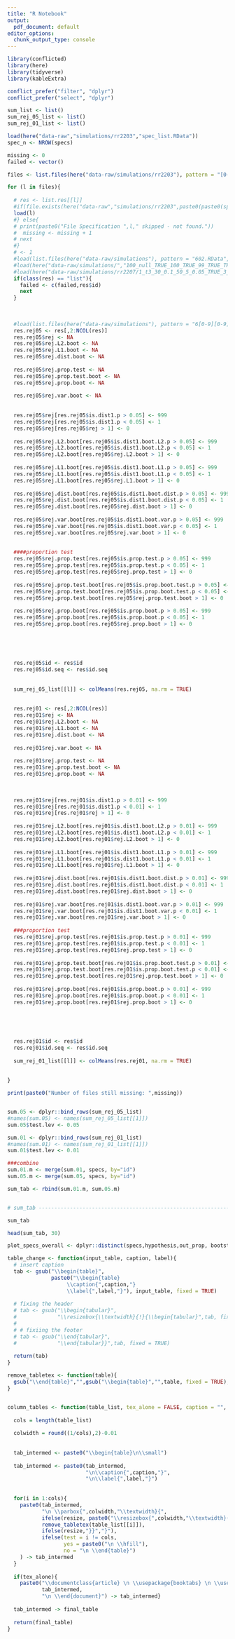 ```yaml
---
title: "R Notebook"
output:
  pdf_document: default
editor_options:
  chunk_output_type: console
---
```



```r
library(conflicted)
library(here)
library(tidyverse)
library(kableExtra)

conflict_prefer("filter", "dplyr")
conflict_prefer("select", "dplyr")
```


```r

sum_list <- list()
sum_rej_05_list <- list()
sum_rej_01_list <- list()

load(here("data-raw","simulations/rr2203","spec_list.RData"))
spec_n <- NROW(specs)

missing <- 0
failed <- vector()

files <- list.files(here("data-raw/simulations/rr2203"), pattern = "[0-9]+.RData", full.names = TRUE, recursive = FALSE)

for (l in files){
  
  # res <- list.res[[l]]
  #if(file.exists(here("data-raw","simulations/rr2203",paste0(paste0(specs[l,],collapse = "_"),".RData")))){
  load(l)
  #} else{
  # print(paste0("File Specification ",l," skipped - not found."))
  #  missing <- missing + 1
  # next
  #}
  # <- 1
  #load(list.files(here("data-raw/simulations"), pattern = "602.RData", full.names = TRUE))
  #load(here("data-raw/simulations/","100_null_TRUE_100_TRUE_99_TRUE_TRUE_norm_NA_NA_5_0.05_1_0.5_601_601.RData"))
  #load(here("data-raw/simulations/rr2207/1_t3_30_0.1_50_5_0.05_TRUE_3_20_1_TRUE_TRUE_alternative_4_1_0.5_TRUE_TRUE_1772_1.RData"))
  if(class(res) == "list"){
    failed <- c(failed,res$id)
    next
  }
  
  
  
  #load(list.files(here("data-raw/simulations"), pattern = "6[0-9][0-9].RData", full.names = TRUE))
  res.rej05 <- res[,2:NCOL(res)]
  res.rej05$rej <- NA
  res.rej05$rej.L2.boot <- NA
  res.rej05$rej.L1.boot <- NA
  res.rej05$rej.dist.boot <- NA
  
  res.rej05$rej.prop.test <- NA
  res.rej05$rej.prop.test.boot <- NA
  res.rej05$rej.prop.boot <- NA
  
  res.rej05$rej.var.boot <- NA
  
  
  res.rej05$rej[res.rej05$is.dist1.p > 0.05] <- 999
  res.rej05$rej[res.rej05$is.dist1.p < 0.05] <- 1
  res.rej05$rej[res.rej05$rej > 1] <- 0
  
  res.rej05$rej.L2.boot[res.rej05$is.dist1.boot.L2.p > 0.05] <- 999
  res.rej05$rej.L2.boot[res.rej05$is.dist1.boot.L2.p < 0.05] <- 1
  res.rej05$rej.L2.boot[res.rej05$rej.L2.boot > 1] <- 0
  
  res.rej05$rej.L1.boot[res.rej05$is.dist1.boot.L1.p > 0.05] <- 999
  res.rej05$rej.L1.boot[res.rej05$is.dist1.boot.L1.p < 0.05] <- 1
  res.rej05$rej.L1.boot[res.rej05$rej.L1.boot > 1] <- 0
  
  res.rej05$rej.dist.boot[res.rej05$is.dist1.boot.dist.p > 0.05] <- 999
  res.rej05$rej.dist.boot[res.rej05$is.dist1.boot.dist.p < 0.05] <- 1
  res.rej05$rej.dist.boot[res.rej05$rej.dist.boot > 1] <- 0
  
  res.rej05$rej.var.boot[res.rej05$is.dist1.boot.var.p > 0.05] <- 999
  res.rej05$rej.var.boot[res.rej05$is.dist1.boot.var.p < 0.05] <- 1
  res.rej05$rej.var.boot[res.rej05$rej.var.boot > 1] <- 0
  
  
  ####proportion test
  res.rej05$rej.prop.test[res.rej05$is.prop.test.p > 0.05] <- 999
  res.rej05$rej.prop.test[res.rej05$is.prop.test.p < 0.05] <- 1
  res.rej05$rej.prop.test[res.rej05$rej.prop.test > 1] <- 0
  
  res.rej05$rej.prop.test.boot[res.rej05$is.prop.boot.test.p > 0.05] <- 999
  res.rej05$rej.prop.test.boot[res.rej05$is.prop.boot.test.p < 0.05] <- 1
  res.rej05$rej.prop.test.boot[res.rej05$rej.prop.test.boot > 1] <- 0
  
  res.rej05$rej.prop.boot[res.rej05$is.prop.boot.p > 0.05] <- 999
  res.rej05$rej.prop.boot[res.rej05$is.prop.boot.p < 0.05] <- 1
  res.rej05$rej.prop.boot[res.rej05$rej.prop.boot > 1] <- 0
  
  
  
  
  
  res.rej05$id <- res$id
  res.rej05$id.seq <- res$id.seq
  
  
  sum_rej_05_list[[l]] <- colMeans(res.rej05, na.rm = TRUE)
  
  
  res.rej01 <- res[,2:NCOL(res)]
  res.rej01$rej <- NA
  res.rej01$rej.L2.boot <- NA
  res.rej01$rej.L1.boot <- NA
  res.rej01$rej.dist.boot <- NA
  
  res.rej01$rej.var.boot <- NA
  
  res.rej01$rej.prop.test <- NA
  res.rej01$rej.prop.test.boot <- NA
  res.rej01$rej.prop.boot <- NA
  
  
  
  res.rej01$rej[res.rej01$is.dist1.p > 0.01] <- 999
  res.rej01$rej[res.rej01$is.dist1.p < 0.01] <- 1
  res.rej01$rej[res.rej01$rej > 1] <- 0
  
  res.rej01$rej.L2.boot[res.rej01$is.dist1.boot.L2.p > 0.01] <- 999
  res.rej01$rej.L2.boot[res.rej01$is.dist1.boot.L2.p < 0.01] <- 1
  res.rej01$rej.L2.boot[res.rej01$rej.L2.boot > 1] <- 0
  
  res.rej01$rej.L1.boot[res.rej01$is.dist1.boot.L1.p > 0.01] <- 999
  res.rej01$rej.L1.boot[res.rej01$is.dist1.boot.L1.p < 0.01] <- 1
  res.rej01$rej.L1.boot[res.rej01$rej.L1.boot > 1] <- 0
  
  res.rej01$rej.dist.boot[res.rej01$is.dist1.boot.dist.p > 0.01] <- 999
  res.rej01$rej.dist.boot[res.rej01$is.dist1.boot.dist.p < 0.01] <- 1
  res.rej01$rej.dist.boot[res.rej01$rej.dist.boot > 1] <- 0
  
  res.rej01$rej.var.boot[res.rej01$is.dist1.boot.var.p > 0.01] <- 999
  res.rej01$rej.var.boot[res.rej01$is.dist1.boot.var.p < 0.01] <- 1
  res.rej01$rej.var.boot[res.rej01$rej.var.boot > 1] <- 0
  
  ###proportion test
  res.rej01$rej.prop.test[res.rej01$is.prop.test.p > 0.01] <- 999
  res.rej01$rej.prop.test[res.rej01$is.prop.test.p < 0.01] <- 1
  res.rej01$rej.prop.test[res.rej01$rej.prop.test > 1] <- 0
  
  res.rej01$rej.prop.test.boot[res.rej01$is.prop.boot.test.p > 0.01] <- 999
  res.rej01$rej.prop.test.boot[res.rej01$is.prop.boot.test.p < 0.01] <- 1
  res.rej01$rej.prop.test.boot[res.rej01$rej.prop.test.boot > 1] <- 0
  
  res.rej01$rej.prop.boot[res.rej01$is.prop.boot.p > 0.01] <- 999
  res.rej01$rej.prop.boot[res.rej01$is.prop.boot.p < 0.01] <- 1
  res.rej01$rej.prop.boot[res.rej01$rej.prop.boot > 1] <- 0
  
  
  
  
  
  res.rej01$id <- res$id
  res.rej01$id.seq <- res$id.seq
  
  sum_rej_01_list[[l]] <- colMeans(res.rej01, na.rm = TRUE)
  
  
}

print(paste0("Number of files still missing: ",missing))


sum.05 <- dplyr::bind_rows(sum_rej_05_list)
#names(sum.05) <- names(sum_rej_05_list[[1]])
sum.05$test.lev <- 0.05

sum.01 <- dplyr::bind_rows(sum_rej_01_list)
#names(sum.01) <- names(sum_rej_01_list[[1]])
sum.01$test.lev <- 0.01

###combine
sum.01.m <- merge(sum.01, specs, by="id")
sum.05.m <- merge(sum.05, specs, by="id")

sum_tab <- rbind(sum.01.m, sum.05.m)


# sum_tab -----------------------------------------------------------------

sum_tab
```


```r
head(sum_tab, 30)
```


```r
plot_specs_overall <- dplyr::distinct(specs,hypothesis,out_prop, bootstrap, dist, ar, p_alpha, nreg, lambda, bad_leverage)
```


```r
table_change <- function(input_table, caption, label){
  # insert caption
  tab <- gsub("\\begin{table}",
              paste0("\\begin{table}
                   \\caption{",caption,"}
                   \\label{",label,"}"), input_table, fixed = TRUE)
  
  # fixing the header
  # tab <- gsub("\\begin{tabular}",
  #             "\\resizebox{\\textwidth}{!}{\\begin{tabular}",tab, fixed = TRUE)
  # 
  # # fixiing the footer
  # tab <- gsub("\\end{tabular}",
  #             "\\end{tabular}}",tab, fixed = TRUE)
  
  return(tab)
}
```


```r
remove_tabletex <- function(table){
  gsub("\\end{table}","",gsub("\\begin{table}","",table, fixed = TRUE), fixed = TRUE)
}


column_tables <- function(table_list, tex_alone = FALSE, caption = "", label = "", resize = FALSE){
  
  cols = length(table_list)
  
  colwidth = round((1/cols),2)-0.01
  
  
  tab_intermed <- paste0("\\begin{table}\n\\small")
  
  tab_intermed <- paste0(tab_intermed, 
                         "\n\\caption{",caption,"}", 
                         "\n\\label{",label,"}")
  
  
  for(i in 1:cols){
    paste0(tab_intermed,
           "\n \\parbox{",colwidth,"\\textwidth}{",
           ifelse(resize, paste0("\\resizebox{",colwidth,"\\textwidth}{!}{"),""),
           remove_tabletex(table_list[[i]]), 
           ifelse(resize,"}}","}"), 
           ifelse(test = i != cols, 
                  yes = paste0("\n \\hfill"),
                  no = "\n \\end{table}")
    ) -> tab_intermed
  }
  
  if(tex_alone){
    paste0("\\documentclass{article} \n \\usepackage{booktabs} \n \\usepackage{graphicx} \n\\begin{document}\n",
           tab_intermed,
           "\n \\end{document}") -> tab_intermed}
  
  tab_intermed -> final_table
  
  return(final_table)
}
```







\documentclass{article}
\usepackage{booktabs}
\usepackage{graphicx}

\begin{document}


\include{table_asym_badleverage}

\include{table_boot_null_nonparam}
\include{table_boot_null_param}

\include{table_boot_alternative_nonparam}
\include{table_boot_alternative_param}
\include{table_boot_alternative_BadLeverage}


\end{document}













# No Bootstrap



<!-- ### Sample Size against number of observations for different levels -->

<!-- This is 3.1a and  -->

<!-- ```{r} -->
<!-- sum_tab %>%  -->
<!--   filter(bootstrap == FALSE, hypothesis == "alternative") %>%  -->

<!--   filter(nreg == 1 & p_alpha %in% c(0.01,0.05)) %>%  -->

<!--   select(sample, rej, p_alpha, nreg, test.lev, ar, lambda) %>%  -->
<!--   arrange(p_alpha, sample) %>%  -->
<!--   pivot_wider(id_cols = c(sample, nreg, test.lev, ar, p_alpha), -->
<!--               names_from = c(lambda), values_from = rej) %>%  -->
<!--   arrange(test.lev, ar, sample) %>%  -->

<!--   select(-test.lev) %>%  -->
<!--   kable(format = "latex", -->
<!--         digits = 3, -->
<!--         col.names = c("n", "# Regressors", "0.01", "0.05"),  -->
<!--         booktabs = TRUE) %>%  -->
<!--   kable_styling(full_width = FALSE) %>%  -->
<!--   kable_paper() %>%  -->
<!--   #pack_rows("Normal Distribution",1, 10) %>% -->
<!--   #pack_rows("$t_3$ Distribution", 11, 20) %>%  -->

<!--   add_header_above(c(" " = 2, "$\\\\gamma_c$" = 2),escape = FALSE) %>%  -->
<!--   #add_header_above(c(" " = 2, "Normal Distr." = 2), escape = FALSE) %>%  -->

<!--   pack_rows("Level 0.01",1, 5) %>% -->
<!--   pack_rows("Level 0.05", 6, 10) -> tab1 -->

<!-- ``` -->

<!-- ### Sample Size against number of observations for different number of coefficients -->

<!-- ```{r} -->
<!-- sum_tab %>%  -->
<!--   filter(hypothesis == "null" & bootstrap == FALSE & dist == "norm") %>%  -->

<!--   filter(test.lev == 0.05 & nreg %in% c(1,5,10) & ar == 0 & p_alpha == 0.05) %>%  -->

<!--   select(sample, rej, p_alpha, test.lev, nreg) %>%  -->
<!--   arrange(p_alpha) %>%  -->
<!--   pivot_wider(id_cols = c(sample, test.lev, p_alpha), -->
<!--               names_from = c(nreg), values_from = rej) %>%  -->

<!--   kable(format = "latex",  -->
<!--         digits = 3, -->
<!--         col.names = c("n", "Level","$\\gamma_c$", "1","5","10"),  -->
<!--         booktabs = TRUE, escape = FALSE) %>%  -->
<!--   kable_styling(full_width = FALSE) %>%  -->
<!--   kable_paper() %>%  -->

<!--   add_header_above(c(" " = 3, "# Regressors" = 3)) -> tab2 -->
<!-- ``` -->


<!-- ### Autoregressive Behaviour -->

<!-- ```{r} -->
<!-- sum_tab %>%  -->
<!--   filter(hypothesis == "null" & bootstrap == FALSE & dist == "norm") %>%  -->

<!--   filter(test.lev == 0.05 & nreg==5 & ar %in% c(0,1,0.5)& p_alpha == 0.05) %>%  -->

<!--   select(sample, rej, p_alpha, ar, test.lev, nreg) %>%  -->
<!--   arrange(ar) %>%  -->
<!--   pivot_wider(id_cols = c(sample, test.lev, p_alpha, nreg), -->
<!--               names_from = c(ar), values_from = rej) %>%  -->

<!--   kable(format = "latex", booktabs = TRUE, -->
<!--         digits = 3, -->
<!--         col.names = c("n", "Level","$\\gamma_c$", -->
<!--                       "\\# Regressors", "0","0.5","1"),  escape = FALSE) %>%  -->
<!--   kable_styling(full_width = FALSE) %>%  -->
<!--   kable_paper() %>%  -->

<!--   add_header_above(c(" " = 4, "$\\\\rho$" = 3), escape = FALSE)  -> tab3  -->

<!-- # pack_rows("Normal Distribution",1, 5) %>% -->
<!-- # pack_rows("$t_3$ Distribution", 6, 10, escape = FALSE)  -> tab3  -->
<!-- ``` -->


<!-- ### Save First Tables for Null no BS -->

<!-- ```{r} -->

<!-- column_tables(list(tab1),  -->
<!--               caption = paste0("Simulation performance of the asymptotic test under the null of no distortion. Data for a Normal Distribution identical to Figure \\ref{fig_out_sim_null} left panel."),  -->
<!--               label = "fig_out_sim_null_tableft") %>%  -->
<!--   paste(.,  -->

<!--         column_tables(list(tab2),  -->
<!--                       caption = paste0("Simulation performance of the asymptotic test under the null of no distortion. Data for a Normal Distribution identical to Figure \\ref{fig_out_sim_null} middle panel."),  -->
<!--                       label = "fig_out_sim_null_tabmid"), sep = "\n") %>%  -->

<!--   paste(.,  -->
<!--         column_tables(list(tab3),  -->
<!--                       caption = paste0("Simulation performance of the asymptotic test under the null of no distortion. Data for a Normal Distribution identical to Figure \\ref{fig_out_sim_null} right panel."),  -->
<!--                       label = "fig_out_sim_null_tabright"), sep = "\n") %>%  -->

<!--   cat(file = here("data-raw/text/v8/rr2203/","table_null.tex")) -->
<!-- ``` -->


## Bad Leverage

```r
plot_specs_overall %>% 
  filter(bootstrap==FALSE & hypothesis=="alternative") %>% 
  distinct(out_prop, p_alpha, ar,nreg) -> plot_specs

table_list_alt <- ""

plot_specs %>% 
  mutate(text = "Simulation performance under the alternative for varying sample sizes and outlier magnitudes for a Normal Distribution when the dependent variable is a  ", 
         text = paste0(text, case_when(ar == 0 ~"cross-sectional process", 
                                       ar == 0.5 ~"stationary autoregressive process with coefficient of 0.5 on the autoregressive term", 
                                       ar == 1 ~"unit-root process"))) %>% 
  
  mutate(text = paste0(text, " and ", 
                       case_when(out_prop == 0.05 ~ "5\\% of the sample is outlier-contaminated.", 
                                 out_prop == 0.10 ~ "10\\% of the sample is outlier-contaminated.", 
                                 out_prop == 0.15 ~ "15\\% of the sample is outlier-contaminated."))) %>% 
  
  mutate(text = paste0(text, " Estimation was carried out with ",
                       nreg, " regressor",ifelse(nreg>1,"s",""),".")) %>% 
  
  pull(text) -> alt_caption_list


alt_label_list <- paste0("simluation_alternative_table_",1:nrow(plot_specs))
```


```r
table_list_alt <- ""
for(i in 1:nrow(plot_specs) ){
  
  print(paste("AR:",plot_specs[i,"ar"], 
              "NREG:", plot_specs[i,"nreg"], 
              "Outl. Prop:", plot_specs[i,"out_prop"], sep = " "))
  
  sum_tab %>% 
    filter(hypothesis == "alternative" & bootstrap == FALSE & dist == "norm") %>% 
    filter(test.lev == 0.01 & p_alpha == 0.05) %>% 
    filter(out_prop == plot_specs[i,"out_prop"] & 
             nreg == plot_specs[i,"nreg"] & 
             ar == plot_specs[i,"ar"]) -> datalt
  
  datalt %>% 
    select(sample, ar, rej, out_prop, test.lev, p_alpha, nreg, lambda) %>% 
    pivot_wider(id_cols = c(sample, ar, out_prop, test.lev, p_alpha, nreg),
                names_from = c(lambda), values_from = c(rej)) -> df_to_table
  
  df_to_table %>% 
    kable(format = "latex", 
          booktabs = TRUE,
          escape = FALSE,
          digits = 3,
          col.names = c("n","$\\rho$", "Outl. Prop.", "Level",
                        "$\\gamma_c$","\\# Regressors", "2","3","4","6")) %>% 
    kable_styling(full_width = FALSE) %>% 
    kable_paper() %>%  
    
    add_header_above(header = c(" " = 6, 
                                "Rejection Frequency for $\\\\lambda$" = 4), 
                     escape = FALSE) -> tab_intermed
  
  
  column_tables(list(tab_intermed), 
                caption = alt_caption_list[i], 
                label = alt_label_list[i], resize = TRUE) %>% 
    
    paste0(table_list_alt, ., sep = "\n") -> table_list_alt
  
}
```


```r
#  paste0("\\documentclass{article} \n \\usepackage{booktabs} \n \\usepackage{graphicx} \n\\begin{document}\n",
#            table_list_alt,
#            "\n \\end{document}") %>% 
# cat(file = here("data-raw/text/v8/rr2203/table_alternative.tex"))


cat(table_list_alt,file = here("data-raw/text/v8/rr2203/table_asym_badleverage.tex"))
```



# Bootstrap

test.lev==0.05 & p_alpha==0.05 & nreg==5 & ar==0 & dist == "norm" &
clean.sample == TRUE & boot.pval.scale == 1

## Null

### Non parametric

```r
datnull <- sum_tab[sum_tab$bootstrap==TRUE&sum_tab$hypothesis=="null",]
datnull <- datnull[datnull$test.lev==0.05,]


datnull %>% 
  filter(!parametric) %>% 
  select(dist, sample, clean.sample, nreg, ar, test.lev, p_alpha, parametric,
         rej, rej.L1.boot, rej.L2.boot, rej.var.boot) %>% 
  # make sure that lognormal comes last
  mutate(dist = factor(dist, levels = c("norm", "t3", "lognorm"))) %>% 
  arrange(dist, ar, sample) %>% 
  mutate(clean.sample = ifelse(clean.sample, "Cleaned","Raw"),
         parametric = ifelse(parametric, "Parametric","Non-Parametric")) %>% 
  
  pivot_wider(id_cols = c(dist, sample, nreg, ar, test.lev, p_alpha, parametric),
              names_from = c(clean.sample),
              values_from = c(rej, rej.L1.boot, rej.L2.boot, rej.var.boot)) %>% 
  
  # copy the value for rej for lognormal because we never ran a clean run
  mutate(rej_Cleaned = ifelse(is.na(rej_Cleaned) & !is.na(rej_Raw), 
                              rej_Raw, 
                              rej_Cleaned)) %>% 
  
  select(dist:parametric, 
         # asym
         rej_Cleaned, 
         # raw
         rej.L1.boot_Raw, 
         rej.L2.boot_Raw, 
         rej.var.boot_Raw, 
         # cleaned
         rej.L1.boot_Cleaned, 
         rej.L2.boot_Cleaned,
         rej.var.boot_Cleaned) %>% 
  mutate(across( c(contains("rej")) , ~format(round(.,3),nsmall = 3))) %>% 
  
  select(-dist) %>% 
  kable(
    format = "latex", booktabs = TRUE, 
    col.names = c("n","\\# Regressors", "$\\rho$", "Level","$\\gamma_c$","Parametric", " ",
                  rep(c("$L_1$","$L_2$", "Variance"),2)), 
    escape = FALSE
  ) %>% 
  kable_paper() %>% 
  add_header_above(c(" " = 6, "Asymp." = 1,  "Raw" = 3, "Clean" = 3)) %>% 
  add_header_above(c(" " = 6, "Rejection Frequency" = 7)) %>% 
  
  
  pack_rows("Normal Distribution",1, 8) %>%
  pack_rows("$t_3$ Distribution", 9, 16, escape = FALSE) %>% 
  pack_rows("Log-normal Distribution",17, 17) -> tab_boot_null_nonparam
```



```r
column_tables(list(tab_boot_null_nonparam), 
              caption = "Simulation performance of the bootstrap tests under the null of no distortion when the reference distribution does and does not match the error distribution in the DGP using non-parametric bootstrapping. \\vspace{0.1cm}", 
              label = "fig_boot_sim_null_table_nonparam", resize = TRUE) -> tab_boot_null_nonparam


cat(tab_boot_null_nonparam, file = here("data-raw/text/v8/rr2203/table_boot_null_nonparam.tex"))
```

### parametric

```r
datnull <- sum_tab[sum_tab$bootstrap==TRUE&sum_tab$hypothesis=="null",]
datnull <- datnull[datnull$test.lev==0.05,]


datnull %>% 
  filter(parametric) %>% 
  select(dist, sample, clean.sample, nreg, ar, test.lev, p_alpha, parametric,
         rej, rej.L1.boot, rej.L2.boot, rej.var.boot) %>% 
  # make sure that lognormal comes last
  mutate(dist = factor(dist, levels = c("norm", "t3", "lognorm"))) %>% 
  arrange(dist, ar, sample) %>% 
  mutate(clean.sample = ifelse(clean.sample, "Cleaned","Raw"),
         parametric = ifelse(parametric, "Parametric","Non-Parametric")) %>% 
  
  pivot_wider(id_cols = c(dist, sample, nreg, ar, test.lev, p_alpha, parametric),
              names_from = c(clean.sample),
              values_from = c(rej, rej.L1.boot, rej.L2.boot, rej.var.boot)) %>% 
  
  # copy the value for rej for lognormal because we never ran a clean run
  # mutate(rej_Cleaned = ifelse(is.na(rej_Cleaned) & !is.na(rej_Raw), 
  #                             rej_Raw, 
  #                             rej_Cleaned)) %>% 
  
  select(dist:parametric, 
         # asym
         rej_Cleaned, 
         # raw
         # rej.L1.boot_Raw, 
         # rej.L2.boot_Raw, 
         # rej.var.boot_Raw, 
         # cleaned
         rej.L1.boot_Cleaned, 
         rej.L2.boot_Cleaned,
         rej.var.boot_Cleaned) %>% 
  mutate(across( c(contains("rej")) , ~format(round(.,3),nsmall = 3))) %>% 
  
  select(-dist) %>% 
  kable(
    format = "latex", booktabs = TRUE, 
    col.names = c("n","\\# Regressors", "$\\rho$", "Level","$\\gamma_c$","Parametric", " ",
                  rep(c("$L_1$","$L_2$", "Variance"),1)), 
    escape = FALSE
  ) %>% 
  kable_paper() %>% 
  add_header_above(c(" " = 6, "Asymp." = 1, "Clean" = 3)) %>% 
  add_header_above(c(" " = 6, "Rejection Frequency" = 4)) %>% 
  
  
  pack_rows("Normal Distribution",1, 8) %>%
  pack_rows("$t_3$ Distribution", 9, 16, escape = FALSE) -> tab_boot_null_param
```



```r
column_tables(list(tab_boot_null_param), 
              caption = "Simulation performance of the bootstrap tests under the null of no distortion when the reference distribution does and does not match the error distribution in the DGP using non-parametric bootstrapping. \\vspace{0.1cm}", 
              label = "fig_boot_sim_null_table_nonparam", resize = TRUE) -> tab_boot_null_param


cat(tab_boot_null_param, file = here("data-raw/text/v8/rr2203/table_boot_null_param.tex"))
```


## Alternative

### Parametric

```r
table_list_boot_alt_param <- ""
for(i in c(2, 4, 6)){
  sum_tab %>% 
    filter(bootstrap==TRUE, 
           hypothesis=="alternative",
           lambda == i,
           !bad_leverage,
           parametric == TRUE) %>% 
    select(dist, lambda, sample, clean.sample, nreg, ar,
           test.lev, p_alpha, parametric, rej, 
           rej.L1.boot, rej.L2.boot, rej.var.boot) %>% 
    arrange(dist, test.lev, sample) %>% 
    
    mutate(clean.sample = ifelse(clean.sample, "Cleaned","Raw"), 
           parametric = ifelse(parametric, "Parametric","Non-Parametric")) %>% 
    
    pivot_wider(id_cols = c(dist, lambda, sample, nreg, ar, 
                            test.lev, p_alpha, parametric),
                names_from = c(clean.sample),
                values_from = c(rej, rej.L1.boot, rej.L2.boot, rej.var.boot)) %>% 
    
    mutate(across( c(contains("rej")) , ~format(round(.,3),nsmall = 3))) %>% 
    
    select(dist:parametric, 
           # asym
           rej_Cleaned, 
           # raw
           any_of(c("rej.L1.boot_Raw", 
                    "rej.L2.boot_Raw",
                    "rej.var.boot_Raw")),
           # cleaned
           rej.L1.boot_Cleaned, 
           rej.L2.boot_Cleaned,
           rej.var.boot_Cleaned) %>% 
    
    select(-dist) %>% 
    arrange(ar, test.lev, sample) %>% 
    kable(
      format = "latex", booktabs = TRUE, 
      col.names = c("$\\lambda$", "n","\\# Regressors", "$\\rho$", "Level","$\\gamma_c$","Parametric"," ",  rep(c("$L_1$","$L_2$", "Variance"),1)), 
      escape = FALSE
    ) %>% 
    kable_paper() %>% 
    add_header_above(c(" " = 7, "Asymp." = 1, "Clean" = 3)) %>% 
    add_header_above(c(" " = 7, "Rejection Frequency" = 4)) %>% 
    
    pack_rows("Normal Distribution",1, 16) %>%
    #pack_rows("$t_3$ Distribution", 9, 16, escape = FALSE) %>% 
    return() -> tab_boot_alt_intermed
  
  
  column_tables(list(tab_boot_alt_intermed), 
                caption = paste("Simulation performance under the alternative for varying sample sizes when using the bootstrap implementations of our test (for outlier magnitude of ",i,"SD of the error term) using Parametric Bootstraps."), 
                label = paste0("fig_out_sim_alt_boot_table_param",i), resize = TRUE) %>% 
    
    paste0(table_list_boot_alt_param, ., sep = "\n") -> table_list_boot_alt_param
  
}
```

```r
cat(table_list_boot_alt_param, file = here("data-raw/text/v8/rr2203/table_boot_alternative_param.tex"))
```


### Non-Parametric

```r
table_list_boot_alt_nonparam <- ""
for(i in c(2, 4, 6)){
  sum_tab %>% 
    filter(bootstrap==TRUE, 
           hypothesis=="alternative",
           lambda == i,
           !bad_leverage,
           parametric == FALSE) %>% 
    select(dist, lambda, sample, clean.sample, nreg, ar,
           test.lev, p_alpha, parametric, rej, 
           rej.L1.boot, rej.L2.boot, rej.var.boot) %>% 
    arrange(dist, test.lev, sample) %>% 
    
    mutate(clean.sample = ifelse(clean.sample, "Cleaned","Raw"), 
           parametric = ifelse(parametric, "Parametric","Non-Parametric")) %>% 
    
    # copy the value for rej for t3 because we never ran a clean run
    
    pivot_wider(id_cols = c(dist, lambda, sample, nreg, ar, 
                            test.lev, p_alpha, parametric),
                names_from = c(clean.sample),
                values_from = c(rej, rej.L1.boot, rej.L2.boot, rej.var.boot)) %>% 
    
    mutate(rej_Cleaned = ifelse(is.na(rej_Cleaned) & !is.na(rej_Raw), 
                                rej_Raw, 
                                rej_Cleaned)) %>% 
    
    mutate(across( c(contains("rej")) , ~format(round(.,3),nsmall = 3))) %>% 
    
    select(dist:parametric, 
           # asym
           rej_Cleaned, 
           # raw
           any_of(c("rej.L1.boot_Raw", 
                    "rej.L2.boot_Raw",
                    "rej.var.boot_Raw")),
           # cleaned
           rej.L1.boot_Cleaned, 
           rej.L2.boot_Cleaned,
           rej.var.boot_Cleaned) %>% 
    
    arrange(dist, ar, test.lev, sample) %>% 
    select(-dist) %>% 
    
    kable(
      format = "latex", booktabs = TRUE, 
      col.names = c("$\\lambda$", "n","\\# Regressors", "$\\rho$", "Level","$\\gamma_c$","Parametric"," ",  rep(c("$L_1$","$L_2$", "Variance"),2)), 
      escape = FALSE
    ) %>% 
    kable_paper() %>% 
    add_header_above(c(" " = 7, "Asymp." = 1, "Raw" = 3, "Clean" = 3)) %>% 
    add_header_above(c(" " = 7, "Rejection Frequency" = 7)) %>% 
    
    pack_rows("Normal Distribution",1, 16) %>%
    pack_rows("$t_3$ Distribution", 17, 32, escape = FALSE) %>% 
    return() -> tab_boot_alt_intermed
  
  
  column_tables(list(tab_boot_alt_intermed), 
                caption = paste("Simulation performance under the alternative for varying sample sizes when using the bootstrap implementations of our test (for outlier magnitude of ",i,"SD of the error term) using Non-Parametric Bootstraps."), 
                label = paste0("fig_out_sim_alt_boot_table_nonparam",i), resize = TRUE) %>% 
    
    paste0(table_list_boot_alt_nonparam, ., sep = "\n") -> table_list_boot_alt_nonparam
  
}
```

```r
cat(table_list_boot_alt_nonparam, file = here("data-raw/text/v8/rr2203/table_boot_alternative_nonparam.tex"))
```


### Bad Leverage


```r
table_list_boot_alt_BL <- ""
for(i in c(2, 4, 6)){
  sum_tab %>% 
    filter(bootstrap==TRUE, 
           hypothesis=="alternative",
           lambda == i,
           bad_leverage,
           parametric == FALSE) %>% 
    select(dist, lambda, sample, clean.sample, nreg, ar,
           test.lev, p_alpha, parametric, rej, 
           rej.L1.boot, rej.L2.boot, rej.var.boot) %>% 
    arrange(dist, test.lev, sample) %>% 
    
    mutate(clean.sample = ifelse(clean.sample, "Cleaned","Raw"), 
           parametric = ifelse(parametric, "Parametric","Non-Parametric")) %>% 
    
    # copy the value for rej for t3 because we never ran a clean run
    
    pivot_wider(id_cols = c(dist, lambda, sample, nreg, ar, 
                            test.lev, p_alpha, parametric),
                names_from = c(clean.sample),
                values_from = c(rej, rej.L1.boot, rej.L2.boot, rej.var.boot)) %>% 
    
    mutate(rej_Cleaned = ifelse(is.na(rej_Cleaned) & !is.na(rej_Raw), 
                                rej_Raw, 
                                rej_Cleaned)) %>% 
    
    mutate(across( c(contains("rej")) , ~format(round(.,3),nsmall = 3))) %>% 
    
    select(dist:parametric, 
           # asym
           rej_Cleaned, 
           # raw
           any_of(c("rej.L1.boot_Raw", 
                    "rej.L2.boot_Raw",
                    "rej.var.boot_Raw")),
           # cleaned
           rej.L1.boot_Cleaned, 
           rej.L2.boot_Cleaned,
           rej.var.boot_Cleaned) %>% 
    
    arrange(dist, ar, test.lev, sample) %>% 
    select(-dist) %>% 
    
    kable(
      format = "latex", booktabs = TRUE, 
      col.names = c("$\\lambda$", "n","\\# Regressors", "$\\rho$", "Level","$\\gamma_c$","Parametric"," ",  rep(c("$L_1$","$L_2$", "Variance"),2)), 
      escape = FALSE
    ) %>% 
    kable_paper() %>% 
    add_header_above(c(" " = 7, "Asymp." = 1, "Raw" = 3, "Clean" = 3)) %>% 
    add_header_above(c(" " = 7, "Rejection Frequency" = 7)) %>% 
    
    pack_rows("Normal Distribution",1, 8) %>%
    #pack_rows("$t_3$ Distribution", 17, 32, escape = FALSE) %>% 
    return() -> tab_boot_alt_intermed
  
  
  column_tables(list(tab_boot_alt_intermed), 
                caption = paste("Simulation performance under the alternative for varying sample sizes when using the bootstrap implementations of our test for a Bad Leverage Point (outlier magnitude of ",i,"SD of the error term) using Non-Parametric Bootstraps."), 
                label = paste0("fig_out_sim_alt_boot_table_BadLeverage",i), 
                resize = TRUE) %>% 
    
    paste0(table_list_boot_alt_BL, ., sep = "\n") -> table_list_boot_alt_BL
  
}
```

```r
cat(table_list_boot_alt_BL, file = here("data-raw/text/v8/rr2203/table_boot_alternative_BadLeverage.tex"))
```

